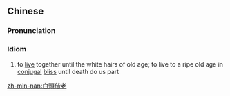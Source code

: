 {{also|白头偕老}}
==Chinese==
{{zh-forms|s=白头偕老|type=22}}

===Pronunciation===
{{zh-pron
|m=báitóu xiélǎo
|c=baak6 tau4 gaai1 lou5
|cat=id
}}

===Idiom===
{{zh-idiom}}

# {{lb|zh|said of a couple}} to [[live]] together until the white hairs of old age; to live to a ripe old age in [[conjugal]] [[bliss]] until death do us part

[[zh-min-nan:白頭偕老]]